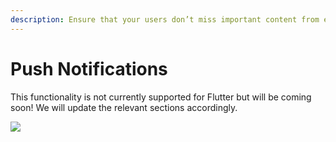 ```yaml
---
description: Ensure that your users don’t miss important content from each other.
---
```


# Push Notifications

This functionality is not currently supported for Flutter but will be coming soon! We will update the relevant sections accordingly.

![](<../../../.gitbook/assets/image (57).png>)
